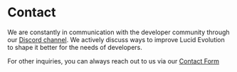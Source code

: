 # Contact

We are constantly in communication with the developer community through our [Discord channel]("https://discord.gg/s89P9gpEff"). We actively discuss ways to improve Lucid Evolution to shape it better for the needs of developers. 

For other inquiries, you can always reach out to us via our [Contact Form](https://docs.google.com/forms/d/e/1FAIpQLSckCpoU6Ckhsi713b7nYmMAtwqtTcUzsKSlJ-zpRb-6JA5JHw/viewform)
